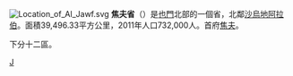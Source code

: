 {{multiple issues|
{{expand|time=2013-03-22T16:38:33+00:00}}
{{expert|time=2013-03-22T16:38:33+00:00}}
{{trivia|time=2013-03-22T16:38:33+00:00}}
{{unreferenced|time=2013-03-22T16:38:33+00:00}}
}}
[[File:Location_of_Al_Jawf.svg|thumb]]
'''焦夫省'''（{{lang-ar|محافظة الجوف}}）是[[也門|也門]]北部的一個省，北鄰[[沙烏地阿拉伯|沙烏地阿拉伯]]。面積39,496.33平方公里，2011年人口732,000人。首府[[焦夫_(也門)|焦夫]]。

下分十二區。

{{葉門行政區劃}}

[[Category:也門行政區劃|J]]